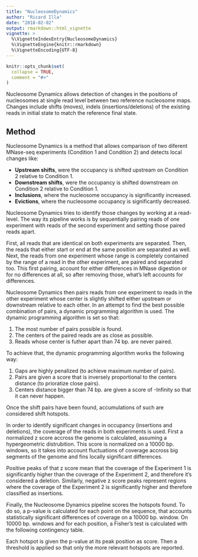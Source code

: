 ```yaml
---
title: "NucleosomeDynamics"
author: "Ricard Illa"
date: "2018-02-02"
output: rmarkdown::html_vignette
vignette: >
  %\VignetteIndexEntry{NucleosomeDynamics}
  %\VignetteEngine{knitr::rmarkdown}
  %\VignetteEncoding{UTF-8}
---
```


```r
knitr::opts_chunk$set(
  collapse = TRUE,
  comment = "#>"
)
```

Nucleosome Dynamics allows detection of changes in the positions of nucleosomes at single read level between two reference nucleosome maps.
Changes include shifts (moves), indels (insertions/deletions) of the existing reads in initial state to match the reference final state.

## Method

Nucleosome Dynamics is a method that allows comparison of two diferent MNase-seq experiments (Condition 1 and Condition 2) and detects local changes like:

* **Upstream shifts**, were the occupancy is shifted upstream on Condition 2 relative to Condition 1.
* **Downstream shifts**, were the occupancy is shifted downstream on Condition 2 relative to Condition 1.
* **Inclusions**, where the nucleosome occupancy is significantly increased.
* **Evictions**, where the nucleosome occupancy is significantly decreased.

Nucleosome Dynamics tries to identify those changes by working at a read-level. The way its pipeline works is by sequentially pairing reads of one experiment with reads of the second experiment and setting those paired reads apart.

First, all reads that are identical on both experiments are separated. Then, the reads that either start or end at the same position are separated as well. Next, the reads from one experiment whose range is completely contained by the range of a read in the other experiment, are paired and separated too.
This first pairing, account for either differences in MNase digestion or for no differences at all, so after removing those, what's left accounts for differences.

Nucleosome Dynamics then pairs reads from one experiment to reads in the other experiment whose center is slightly shifted either upstream or downstream relative to each other. In an attempt to find the best possible combination of pairs, a dynamic programming algorithm is used.
The dynamic programming algorithm is set so that:

1. The most number of pairs possible is found.
2. The centers of the paired reads are as close as possible.
3. Reads whose center is futher apart than 74 bp. are never paired.

To achieve that, the dynamic programming algorithm works the following way:

1. Gaps are highly penalized (to achieve maximum number of pairs).
2. Pairs are given a score that is inversely proportional to the centers distance (to prioratize close pairs).
3. Centers distance bigger than 74 bp. are given a score of -Infinity so that it can never happen.

Once the shift pairs have been found, accumulations of such are considered shift hotspots.

In order to identify significant changes in occupancy (insertions and deletions), the coverage of the reads in both experiments is used.
First a normalized z score accross the genome is calculated, assuming a hypergeometric distrubition. This score is normalized on a 10000 bp. windows, so it takes into account fluctuations of coverage accross big segments of the genome and fins locally significant differences.

Positive peaks of that z score mean that the coverage of the Experiment 1 is significantly higher than the coverage of the Experiment 2, and therefore it's considered a deletion. Similarly, negative z score peaks represent regions where the coverage of the Experiment 2 is significantly higher and therefore classified as insertions.

Finally, the Nucleosome Dynamics pipeline scores the hotspots found. To do so, a p-value is calculated for each point on the sequence, that accounts statistically significant differences of coverage on a 10000 bp. window.
On 10000 bp. windows and for each position, a Fisher's test is calculated with the following contingency table.

Each hotspot is given the p-value at its peak position as score. Then a threshold is applied so that only the more relevant hotspots are reported.
